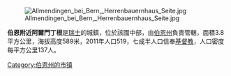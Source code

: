 [[Image:Allmendingen_bei_Bern,_Herrenbauernhaus_Seite.jpg|right]]

'''伯恩附近阿爾門丁根'''是[[瑞士|瑞士]]的城鎮，位於該國中部，由[[伯恩州|伯恩州]]負責管轄，面積3.8平方公里，海拔高度589米，2011年人口519，七成半人口信奉[[基督教|基督教]]，人口密度每平方公里137人。

{{Switzerland-geo-stub}}
[[Category:伯恩州的市镇|Category:伯恩州的市镇]]